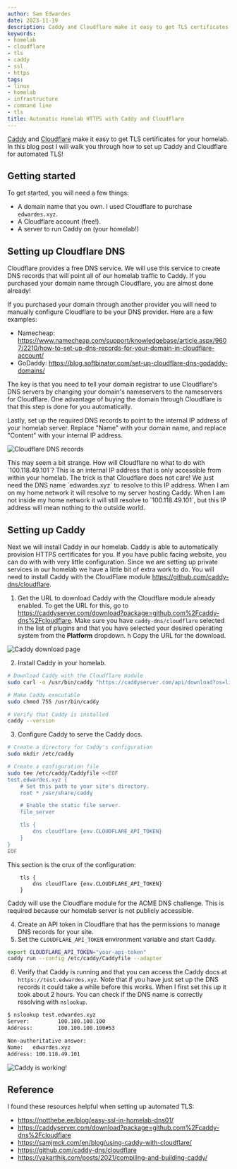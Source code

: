 ```yaml
---
author: Sam Edwardes
date: 2023-11-19
description: Caddy and Cloudflare make it easy to get TLS certificates for your homelab. In this blog post I will walk you through how to set up Caddy and Cloudflare for automated TLS!
keywords:
- homelab
- cloudflare
- tls
- caddy
- ssl
- https
tags:
- linux
- homelab
- infrastructure
- command line
- tls
title: Automatic Homelab HTTPS with Caddy and Cloudflare
---
```



[Caddy](https://caddyserver.com) and [Cloudflare](https://www.cloudflare.com/application-services/products/dns/) make it easy to get TLS certificates for your homelab. In this blog post I will walk you through how to set up Caddy and Cloudflare for automated TLS!

## Getting started

To get started, you will need a few things:

- A domain name that you own. I used Cloudflare to purchase `edwardes.xyz`.
- A Cloudflare account (free!).
- A server to run Caddy on (your homelab!)

## Setting up Cloudflare DNS

Cloudflare provides a free DNS service. We will use this service to create DNS records that will point all of our homelab traffic to Caddy. If you purchased your domain name through Cloudflare, you are almost done already!

If you purchased your domain through another provider you will need to manually configure Cloudflare to be your DNS provider. Here are a few examples:

- Namecheap: https://www.namecheap.com/support/knowledgebase/article.aspx/9607/2210/how-to-set-up-dns-records-for-your-domain-in-cloudflare-account/
- GoDaddy: https://blog.softbinator.com/set-up-cloudflare-dns-godaddy-domains/

The key is that you need to tell your domain registrar to use Cloudflare's DNS servers by changing your domain's nameservers to the nameservers for Cloudflare. One advantage of buying the domain through Cloudflare is that this step is done for you automatically.

Lastly, set up the required DNS records to point to the internal IP address of your homelab server. Replace "Name" with your domain name, and replace "Content" with your internal IP address.

![Cloudflare DNS records](./imgs/cloudflare-dns-records.png)

<Callout title="Note">
This may seem a bit strange. How will Cloudflare no what to do with `100.118.49.101`? This is an internal IP address that is only accessible from within your homelab. The trick is that Cloudflare does not care! We just need the DNS name `edwardes.xyz` to resolve to this IP address. When I am on my home network it will resolve to my server hosting Caddy. When I am not inside my home network it will still resolve to `100.118.49.101`, but this IP address will mean nothing to the outside world.
</Callout>


## Setting up Caddy

Next we will install Caddy in our homelab. Caddy is able to automatically provision HTTPS certificates for you. If you have public facing website, you can do with with very little configuration. Since we are setting up private services in our homelab we have a little bit of extra work to do. You will need to install Caddy with the CloudFlare module https://github.com/caddy-dns/cloudflare.

1. Get the URL to download Caddy with the Cloudflare module already enabled. To get the URL for this, go to https://caddyserver.com/download?package=github.com%2Fcaddy-dns%2Fcloudflare. Make sure you have `caddy-dns/cloudflare` selected in the list of plugins and that you have selected your desired operating system from the **Platform** dropdown.  h Copy the URL for the download.

![Caddy download page](./imgs/caddy-download.png)

2. Install Caddy in your homelab.

```bash
# Download Caddy with the Cloudflare module
sudo curl -o /usr/bin/caddy "https://caddyserver.com/api/download?os=linux&arch=arm64&p=github.com%2Fcaddy-dns%2Fcloudflare&idempotency=65109249937188"

# Make Caddy executable
sudo chmod 755 /usr/bin/caddy

# Verify that Caddy is installed
caddy --version
```

3. Configure Caddy to serve the Caddy docs.

```bash
# Create a directory for Caddy's configuration
sudo mkdir /etc/caddy

# Create a configuration file
sudo tee /etc/caddy/Caddyfile <<EOF
test.edwardes.xyz {
	# Set this path to your site's directory.
	root * /usr/share/caddy

	# Enable the static file server.
	file_server

	tls {
		dns cloudflare {env.CLOUDFLARE_API_TOKEN}
	}
}
EOF
```
<Callout title="Note">
This section is the crux of the configuration:

```caddy
	tls {
		dns cloudflare {env.CLOUDFLARE_API_TOKEN}
	}
```

Caddy will use the Cloudflare module for the ACME DNS challenge. This is required because our homelab server is not publicly accessible.
</Callout>

4. Create an API token in Cloudflare that has the permissions to manage DNS records for your site.
5. Set the `CLOUDFLARE_API_TOKEN` environment variable and start Caddy.

```bash
export CLOUDFLARE_API_TOKEN="your-api-token"
caddy run --config /etc/caddy/Caddyfile --adapter
```

6. Verify that Caddy is running and that you can access the Caddy docs at `https://test.edwardes.xyz`. Note that if you have just set up the DNS records it could take a while before this works. When I first set this up it took about 2 hours. You can check if the DNS name is correctly resolving with `nslookup`.

```bash
$ nslookup test.edwardes.xyz
Server:         100.100.100.100
Address:        100.100.100.100#53

Non-authoritative answer:
Name:   edwardes.xyz
Address: 100.118.49.101
```

![Caddy is working!](./imgs/working-example.png)

## Reference

I found these resources helpful when setting up automated TLS:

- https://notthebe.ee/blog/easy-ssl-in-homelab-dns01/
- https://caddyserver.com/download?package=github.com%2Fcaddy-dns%2Fcloudflare
- https://samjmck.com/en/blog/using-caddy-with-cloudflare/
- https://github.com/caddy-dns/cloudflare
- https://vakarthik.com/posts/2021/compiling-and-building-caddy/